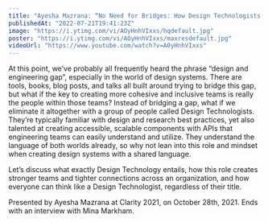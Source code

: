 ```yaml
---
title: "Ayesha Mazrana: “No Need for Bridges: How Design Technologists dissolve design & engineering gap”"
publishedAt: "2022-07-21T19:41:23Z"
image: "https://i.ytimg.com/vi/AOyHnhVIxxs/hqdefault.jpg"
poster: "https://i.ytimg.com/vi/AOyHnhVIxxs/maxresdefault.jpg"
videoUrl: "https://www.youtube.com/watch?v=AOyHnhVIxxs"
---
```


At this point, we’ve probably all frequently heard the phrase “design and engineering gap”, especially in the world of design systems. There are tools, books, blog posts, and talks all built around trying to bridge this gap, but what if the key to creating more cohesive and inclusive teams is really the people within those teams? Instead of bridging a gap, what if we eliminate it altogether with a group of people called Design Technologists. They’re typically familiar with design and research best practices, yet also talented at creating accessible, scalable components with APIs that engineering teams can easily understand and utilize. They understand the language of both worlds already, so why not lean into this role and mindset when creating design systems with a shared language.

Let’s discuss what exactly Design Technology entails, how this role creates stronger teams and tighter connections across an organization, and how everyone can think like a Design Technologist, regardless of their title.

Presented by Ayesha Mazrana at Clarity 2021, on October 28th, 2021. Ends with an interview with Mina Markham.
